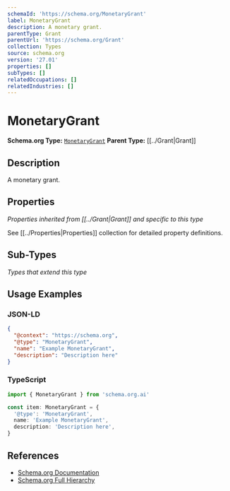 ```yaml
---
schemaId: 'https://schema.org/MonetaryGrant'
label: MonetaryGrant
description: A monetary grant.
parentType: Grant
parentUrl: 'https://schema.org/Grant'
collection: Types
source: schema.org
version: '27.01'
properties: []
subTypes: []
relatedOccupations: []
relatedIndustries: []
---
```

# MonetaryGrant

**Schema.org Type:** [`MonetaryGrant`](https://schema.org/MonetaryGrant)
**Parent Type:** [[../Grant|Grant]]

## Description

A monetary grant.

## Properties

*Properties inherited from [[../Grant|Grant]] and specific to this type*

See [[../Properties|Properties]] collection for detailed property definitions.

## Sub-Types

*Types that extend this type*

## Usage Examples

### JSON-LD

```json
{
  "@context": "https://schema.org",
  "@type": "MonetaryGrant",
  "name": "Example MonetaryGrant",
  "description": "Description here"
}
```

### TypeScript

```typescript
import { MonetaryGrant } from 'schema.org.ai'

const item: MonetaryGrant = {
  '@type': 'MonetaryGrant',
  name: 'Example MonetaryGrant',
  description: 'Description here',
}
```

## References

- [Schema.org Documentation](https://schema.org/MonetaryGrant)
- [Schema.org Full Hierarchy](https://schema.org/docs/full.html)
